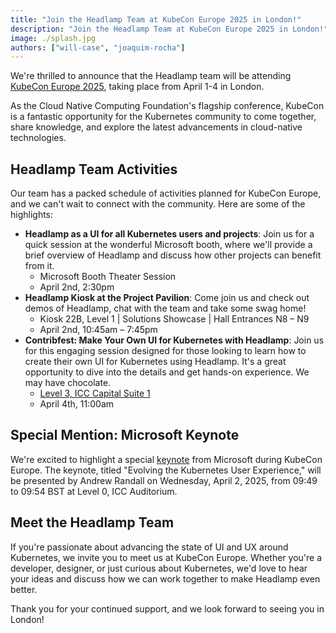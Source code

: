```yaml
---
title: "Join the Headlamp Team at KubeCon Europe 2025 in London!"
description: "Join the Headlamp Team at KubeCon Europe 2025 in London!"
image: ./splash.jpg
authors: ["will-case", "joaquim-rocha"]
---
```


We're thrilled to announce that the Headlamp team will be attending
[KubeCon Europe 2025](https://events.linuxfoundation.org/kubecon-cloudnativecon-europe/),
taking place from April 1-4 in London.

<!--truncate-->

As the Cloud Native Computing Foundation's flagship conference, KubeCon is a fantastic opportunity for the Kubernetes community to come together, share knowledge, and explore the latest advancements in cloud-native technologies.

## Headlamp Team Activities

Our team has a packed schedule of activities planned for KubeCon Europe, and we can't wait to connect with the community. Here are some of the highlights:

* **Headlamp as a UI for all Kubernetes users and projects**: Join us for a quick session at the wonderful Microsoft booth, where we'll provide a brief overview of Headlamp and discuss how other projects can benefit from it.
  * Microsoft Booth Theater Session
  * April 2nd, 2:30pm
* **Headlamp Kiosk at the Project Pavilion**: Come join us and check out demos of Headlamp, chat with the team and take some swag home!
  * Kiosk 22B, Level 1 | Solutions Showcase | Hall Entrances N8 – N9
  * April 2nd, 10:45am – 7:45pm
* **Contribfest: Make Your Own UI for Kubernetes with Headlamp**: Join us for this engaging session designed for those looking to learn how to create their own UI for Kubernetes using Headlamp. It's a great opportunity to dive into the details and get hands-on experience. We may have chocolate.
  * [Level 3, ICC Capital Suite 1](https://sched.co/1td0n)
  * April 4th, 11:00am

## Special Mention: Microsoft Keynote

We're excited to highlight a special [keynote](https://sched.co/1txBv) from Microsoft during KubeCon Europe. The keynote, titled "Evolving the Kubernetes User Experience," will be presented by Andrew Randall on Wednesday, April 2, 2025, from 09:49 to 09:54 BST at Level 0, ICC Auditorium.

## Meet the Headlamp Team

If you're passionate about advancing the state of UI and UX around Kubernetes, we invite you to meet us at KubeCon Europe. Whether you're a developer, designer, or just curious about Kubernetes, we'd love to hear your ideas and discuss how we can work together to make Headlamp even better.

Thank you for your continued support, and we look forward to seeing you in London!
